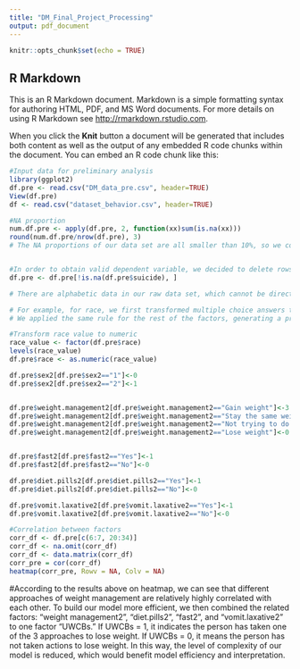 ```yaml
---
title: "DM_Final_Project_Processing"
output: pdf_document
---
```


```r
knitr::opts_chunk$set(echo = TRUE)
```

## R Markdown

This is an R Markdown document. Markdown is a simple formatting syntax for authoring HTML, PDF, and MS Word documents. For more details on using R Markdown see <http://rmarkdown.rstudio.com>.

When you click the **Knit** button a document will be generated that includes both content as well as the output of any embedded R code chunks within the document. You can embed an R code chunk like this:

```r
#Input data for preliminary analysis
library(ggplot2)
df.pre <- read.csv("DM_data_pre.csv", header=TRUE)
View(df.pre)
df <- read.csv("dataset_behavior.csv", header=TRUE)

```

```r
#NA proportion 
num.df.pre <- apply(df.pre, 2, function(xx)sum(is.na(xx)))
round(num.df.pre/nrow(df.pre), 3)
# The NA proportions of our data set are all smaller than 10%, so we consider them to be significant for use of analysis.
```

```r

```

```r
#In order to obtain valid dependent variable, we decided to delete rows of NA under suicide
df.pre <- df.pre[!is.na(df.pre$suicide), ]

# There are alphabetic data in our raw data set, which cannot be directly used for interpretation and analysis. Therefore we referred back to the corresponding question of each feature and transformed to numeric values.

# For example, for race, we first transformed multiple choice answers to words to grasp an understanding of the values. Then we found that race could be tricky because some people have multiple races, so we chose to create a new value "multiple" which accounts for the mix-blood. Then we assigned them with numeric values for the sake of further analysis and created a new factor for them "race2."
# We applied the same rule for the rest of the factors, generating a processed set of factors from age2 to vomit.laxative2. 

#Transform race value to numeric
race_value <- factor(df.pre$race)
levels(race_value)
df.pre$race <- as.numeric(race_value)

df.pre$sex2[df.pre$sex2=="1"]<-0
df.pre$sex2[df.pre$sex2=="2"]<-1


df.pre$weight.management2[df.pre$weight.management2=="Gain weight"]<-3
df.pre$weight.management2[df.pre$weight.management2=="Stay the same weight"]<-2
df.pre$weight.management2[df.pre$weight.management2=="Not trying to do anything"]<-1
df.pre$weight.management2[df.pre$weight.management2=="Lose weight"]<-0


df.pre$fast2[df.pre$fast2=="Yes"]<-1
df.pre$fast2[df.pre$fast2=="No"]<-0

df.pre$diet.pills2[df.pre$diet.pills2=="Yes"]<-1
df.pre$diet.pills2[df.pre$diet.pills2=="No"]<-0

df.pre$vomit.laxative2[df.pre$vomit.laxative2=="Yes"]<-1
df.pre$vomit.laxative2[df.pre$vomit.laxative2=="No"]<-0


```

```r
#Correlation between factors
corr_df <- df.pre[c(6:7, 20:34)]
corr_df <- na.omit(corr_df)
corr_df <- data.matrix(corr_df)
corr_pre = cor(corr_df)
heatmap(corr_pre, Rowv = NA, Colv = NA)
```
#According to the results above on heatmap, we can see that different approaches of weight management are relatively highly correlated with each other. To build our model more efficient, we then combined the related factors: "weight management2", "diet.pills2", "fast2", and "vomit.laxative2" to one factor "UWCBs." If UWCBs = 1, it indicates the person has taken one of the 3 approaches to lose weight. If UWCBs = 0, it means the person has not taken actions to lose weight. In this way, the level of complexity of our model is reduced, which would benefit model efficiency and interpretation.


